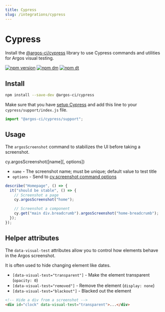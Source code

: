 ```yaml
---
title: Cypress
slug: /integrations/cypress
---
```


# Cypress

Install the [@argos-ci/cypress](https://github.com/argos-ci/argos-cypress) library to use Cypress commands and utilities for Argos visual testing.

[![npm version](https://img.shields.io/npm/v/@argos-ci/cypress.svg)](https://www.npmjs.com/package/@argos-ci/cypress)
[![npm dm](https://img.shields.io/npm/dm/@argos-ci/cypress.svg)](https://www.npmjs.com/package/@argos-ci/cypress)
[![npm dt](https://img.shields.io/npm/dt/@argos-ci/cypress.svg)](https://www.npmjs.com/package/@argos-ci/cypress)

## Install

```sh
npm install --save-dev @argos-ci/cypress
```

Make sure that you have [setup Cypress](https://docs.cypress.io/guides/getting-started/installing-cypress) and add this line to your `cypress/support/index.js` file.

```js
import "@argos-ci/cypress/support";
```

## Usage

The `argosScreenshot` command to stabilizes the UI before taking a screenshot.

cy.argosScreenshot([name][, options])

- `name` - The screenshot name; must be unique; default value to test title
- `options` - Send to [cy.screenshot command options](https://docs.cypress.io/api/commands/screenshot)

```js
describe("Homepage", () => {
  it("should be stable", () => {
    // Screenshot a page
    cy.argosScreenshot("home");

    // Screenshot a component
    cy.get("main div.breadcrumb").argosScreenshot("home-breadcrumb");
  });
});
```

## Helper attributes

The `data-visual-test` attributes allow you to control how elements behave in the Argos screenshot.

It is often used to hide changing element like dates.

- `[data-visual-test="transparent"]` - Make the element transparent (`opacity: 0`)
- `[data-visual-test="removed"]` - Remove the element (`display: none`)
- `[data-visual-test="blackout"]` - Blacked out the element

```html
<!-- Hide a div from a screenshot -->
<div id="clock" data-visual-test="transparent">...</div>
```
